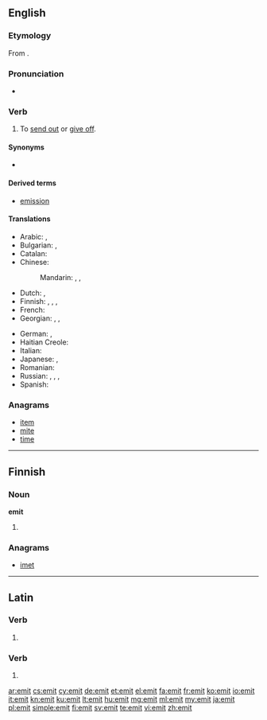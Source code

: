 {{also|émit|émît}}
==English==

===Etymology===
From {{etyl|la|en}} {{term|emitto|lang=la}}.

===Pronunciation=== 
* {{IPA|/iˈmɪt/|lang=en}} 

===Verb===
{{en-verb|emit|t|ing}}

# {{context|transitive|lang=en}} To [[send out]] or [[give off]].

====Synonyms====
* {{l|en|outsend}}

====Derived terms====
* [[emission]]

====Translations====
{{trans-top|to send out or give off}}
* Arabic: {{t-|ar|نفث|tr=náfatha}},  {{t-|ar|أصدر|tr='áSdara}}
* Bulgarian: {{t+|bg|изпускам|sc=Cyrl}}, {{t+|bg|излъчвам|sc=Cyrl}}
* Catalan: {{t+|ca|emetre}}
* Chinese:
*: Mandarin: {{t|cmn|排放|tr=páifàng|sc=Hani}},  {{t|cmn|散發|sc=Hani}},  {{t|cmn|散发|tr=sànfā|sc=Hani}}
* Dutch: {{t+|nl|uitzenden}}, {{t+|nl|afgeven}}
* Finnish: {{t+|fi|päästää}}, {{t-|fi|emittoida}}, {{t+|fi|lähettää}}, {{t+|fi|säteillä}}
* French: {{t+|fr|émettre}}
* Georgian: {{t-|ka|გამოცემა|sc=Geor}}, {{t-|ka|გამოყოფა|sc=Geor}}, {{t-|ka|გამოსხივება|sc=Geor}}
{{trans-mid}}
* German: {{t+|de|emittieren}},  {{t-|de|aussenden}}
* Haitian Creole: {{tø|ht|emèt}}
* Italian: {{t+|it|emettere}}
* Japanese: {{t-|ja|放つ|tr=はなつ, hanatsu}},  {{t+|ja|放射|alt=放射する|tr=ほうしゃする, hōsha-surú}}
* Romanian: {{t-|ro|emite}}
* Russian: {{t+|ru|выбрасывать|tr=vybrásyvat'}},  {{t+|ru|выделять|tr=vydelját'}},  {{t+|ru|испускать|tr=ispuskát'}},  {{t+|ru|извергать|tr=izvergát'}}
* Spanish: {{t+|es|emitir}}
{{trans-bottom}}

===Anagrams===
* [[item]]
* [[mite]]
* [[time]]

----

==Finnish==

===Noun===
'''emit'''

# {{plural of|emi|lang=fi}}

===Anagrams===
* [[imet#Finnish|imet]]

----

==Latin==

===Verb===
{{la-verb-form|emit}}

# {{conjugation of|emo|emō|3|s|pres|act|ind|lang=la}}

===Verb===
{{la-verb-form|ēmit}}

# {{conjugation of|emo|emō|3|s|perf|act|ind|lang=la}}

[[ar:emit]]
[[cs:emit]]
[[cy:emit]]
[[de:emit]]
[[et:emit]]
[[el:emit]]
[[fa:emit]]
[[fr:emit]]
[[ko:emit]]
[[io:emit]]
[[it:emit]]
[[kn:emit]]
[[ku:emit]]
[[lt:emit]]
[[hu:emit]]
[[mg:emit]]
[[ml:emit]]
[[my:emit]]
[[ja:emit]]
[[pl:emit]]
[[simple:emit]]
[[fi:emit]]
[[sv:emit]]
[[te:emit]]
[[vi:emit]]
[[zh:emit]]